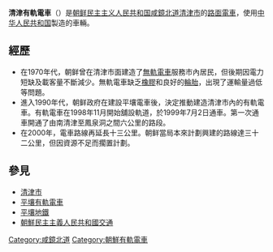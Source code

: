 {{NoteTA
|G1=Transport
}}
{{unreferenced|time=2014-04-19T04:15:56+00:00}}
'''清津有軌電車'''（{{kor|名=北|諺=청진 궤도전차|漢=淸津軌道電車|羅=Ch'ŏngjin Kwedochŏnch'a|f=y}}）是[[朝鲜民主主义人民共和国|朝鲜民主主义人民共和国]][[咸鏡北道|咸鏡北道]][[清津市|清津市]]的[[路面電車|路面電車]]，使用[[中华人民共和国|中华人民共和国]]製造的車輛。

==經歷==
*在1970年代，朝鲜曾在清津市面建造了[[無軌電車|無軌電車]]服務市內居民，但後期因電力短缺及載客量不斷減少。無軌電車缺乏[[橡膠|橡膠]]和良好的[[輪胎|輪胎]]，出現了運輸量過低等問題。
*進入1990年代，朝鲜政府在建設平壤電車後，決定推動建造清津市內的有軌電車。有軌電車在1998年11月開始舖設軌道，於1999年7月2日通車。第一次通車開通了由南清津至鳳泉洞之間六公里的路段。
*在2000年，電車路線再延長十三公里。朝鲜當局本來計劃興建的路線達三十二公里，但因資源不足而擱置計劃。

==參見==
*[[清津市|清津市]]
*[[平壤有軌電車|平壤有軌電車]]
*[[平壤地鐵|平壤地鐵]]
*[[朝鮮民主主義人民共和國交通|朝鮮民主主義人民共和國交通]]

[[Category:咸鏡北道|Category:咸鏡北道]]
[[Category:朝鮮有軌電車|Category:朝鮮有軌電車]]